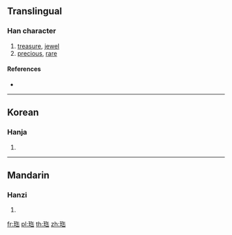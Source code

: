 {{character info/new}}
==Translingual==

===Han character===
{{Han char|rn=96|rad=玉|as=06|sn=10|four=|canj=MGOJU|ids=⿰[[玉|⺩]][[缶]]}}

# [[treasure]], [[jewel]]
# [[precious]], [[rare]]

====References====
* {{Han ref|kx=0731.070|dkj=20963|dj=1142.200|hdz=21111.080|uh=73E4|ud=29668}}

----

==Korean==

===Hanja===
{{ko-hanja|hangeul=보|eumhun=|rv=bo|mr=po|y=po}}

# {{defn|lang=ko|sort=玉06}}

----

==Mandarin==

===Hanzi===
{{cmn-hanzi|pin=[[bǎo]] ([[bao3]]), [[huī]] ([[hui1]])|wg=pao<sup>3</sup>, hui<sup>1</sup>}}

# {{defn|lang=cmn|sort=玉06}}

[[fr:珤]]
[[pl:珤]]
[[th:珤]]
[[zh:珤]]